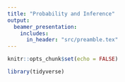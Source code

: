 ```yaml
---
title: "Probability and Inference"
output:
  beamer_presentation:
    includes:
      in_header: "src/preamble.tex"
---
```


```r
knitr::opts_chunk$set(echo = FALSE)

library(tidyverse)
```
